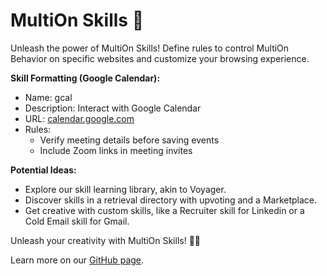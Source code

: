 # MultiOn Skills 🚀

Unleash the power of MultiOn Skills! Define rules to control MultiOn Behavior on specific websites and customize your browsing experience.

**Skill Formatting (Google Calendar):**
- Name: gcal
- Description: Interact with Google Calendar
- URL: [calendar.google.com](https://calendar.google.com)
- Rules:
  - Verify meeting details before saving events
  - Include Zoom links in meeting invites

**Potential Ideas:**
- Explore our skill learning library, akin to Voyager.
- Discover skills in a retrieval directory with upvoting and a Marketplace.
- Get creative with custom skills, like a Recruiter skill for Linkedin or a Cold Email skill for Gmail.

Unleash your creativity with MultiOn Skills! 🌟🎯

Learn more on our [GitHub page](https://github.com/MULTI-ON/skills).
